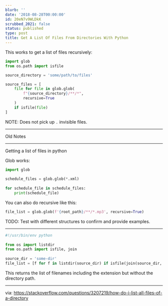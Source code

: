```yaml
---
blurb: ''
date: '2018-08-28T00:00:00'
id: 20eN7v9WLDkK
scrubbed_2021: false
status: published
type: post
title: Get A List Of Files From Directories With Python
---
```


This works to get a list of files recursively: 


```python
import glob 
from os.path import isfile

source_directory = 'some/path/to/files'

source_files = [
    file for file in glob.glob(
        f"{source_directory}/**/*",
        recursive=True
    )
    if isfile(file)
]
```

NOTE: Does not pick up `.` invisible files. 






---

Old Notes

---

Getting a list of files in python 

Glob works:

```python
import glob
    
schedule_files = glob.glob(*.xml)
    
for schedule_file in schedule_files:
    print(schedule_file)
```


You can also do recursive like this:

```python
file_list = glob.glob(f'{root_path}/**/*.mp3', recursive=True)
```

    
TODO: Test with different structures to confirm and provide examples. 


---


```python
#!/usr/bin/env python
    
from os import listdir
from os.path import isfile, join
    
source_dir = 'some-dir'
file_list = [f for f in listdir(source_dir) if isfile(join(source_dir, f))]
```
    
This returns the list of filenames including the extension but without the directory path.
    
    
    
---

via: https://stackoverflow.com/questions/3207219/how-do-i-list-all-files-of-a-directory
